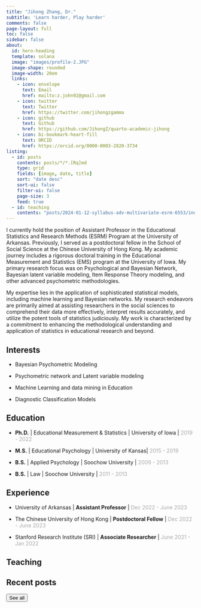 ```yaml
---
title: "Jihong Zhang, Dr."
subtitle: 'Learn harder, Play harder'
comments: false
page-layout: full
toc: false
sidebar: false
about:
  id: hero-heading
  template: solana
  image: "images/profile-2.JPG"
  image-shape: rounded
  image-width: 20em
  links:
    - icon: envelope
      text: Email
      href: mailto:z.john92@gmail.com
    - icon: twitter
      text: Twitter
      href: https://twitter.com/jihongzgamma
    - icon: github
      text: Github
      href: https://github.com/JihongZ/quarto-academic-jihong
    - icon: bi-bookmark-heart-fill
      text: ORCID
      href: https://orcid.org/0000-0003-2820-3734
listing:
  - id: posts
    contents: posts/*/*.[Rq]md
    type: grid
    fields: [image, date, title]
    sort: "date desc"
    sort-ui: false
    filter-ui: false
    page-size: 3
    feed: true
  - id: teaching
    contents: "posts/2024-01-12-syllabus-adv-multivariate-esrm-6553/index.qmd"
---
```


:::{#hero-heading}

I currently hold the position of Assistant Professor in the Educational Statistics and Research Methods (ESRM) Program at the University of Arkansas. Previously, I served as a postdoctoral fellow in the School of Social Science at the Chinese University of Hong Kong. My academic journey includes a rigorous doctoral training in the Educational Measurement and Statistics (EMS) program at the University of Iowa. My primary research focus was on Psychological and Bayesian Network, Bayesian latent variable modeling, Item Response Theory modeling, and other advanced psychometric methodologies.

My expertise lies in the application of sophisticated statistical models, including machine learning and Bayesian networks. My research endeavors are primarily aimed at assisting researchers in the social sciences to comprehend their data more effectively, interpret results accurately, and utilize the potent tools of statistics judiciously. My work is characterized by a commitment to enhancing the methodological understanding and application of statistics in educational research and beyond.

:::

::: {.panel-tabset align="left"}
## Interests

-   Bayesian Psychometric Modeling

-   Psychometric network and Latent variable modeling

-   Machine Learning and data mining in Education

-   Diagnostic Classification Models

## Education

-   **Ph.D.** | Educational Measurement & Statistics | University of Iowa | [2019 - 2022]{style="color:darkgrey;"}

-   **M.S.**  | Educational Psychology | University of Kansas| [2015 - 2019]{style="color:darkgrey;"}

-   **B.S.**  | Applied Psychology  | Soochow University | [2009 - 2013]{#date style="color:darkgrey;"}

-   **B.S.**  | Law  | Soochow University | [2011 - 2013]{#date style="color:darkgrey;"}

## Experience

-   University of Arkansas | **Assistant Professor**
    | [Dec 2022 - June 2023]{style="color:darkgrey;"}
    
-   The Chinese University of Hong Kong | **Postdoctoral Fellow**
    | [Dec 2022 - June 2023]{style="color:darkgrey;"}

-   Stanford Research Institute (SRI) | **Associate Researcher**
    | [June 2021 - Jan 2022]{style="color:darkgrey;"}
:::

## Teaching

::: {#teaching}
:::

## Recent posts

::: {#posts}
:::

<a href="../posts/index.html"><button type="button" class="btn btn-primary float-end btn-sm">See all</button></a>
